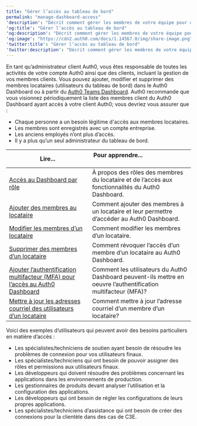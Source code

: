 ```yaml
---
title: "Gérer l’accès au tableau de bord"
permalink: "manage-dashboard-access"
'description': "Décrit comment gérer les membres de votre équipe pour obtenir les permissions d’accès à votre Auth0 Dashboard."
'og:title': "Gérer l’accès au tableau de bord"
'og:description': "Décrit comment gérer les membres de votre équipe pour obtenir les permissions d’accès à votre Auth0 Dashboard."
'og:image': "https://cdn2.auth0.com/docs/1.14567.0/img/share-image.png"
'twitter:title': "Gérer l’accès au tableau de bord"
'twitter:description': "Décrit comment gérer les membres de votre équipe pour obtenir les permissions d’accès à votre Auth0 Dashboard."
---
```


En tant qu’administrateur client Auth0, vous êtes responsable de toutes les activités de votre compte Auth0 ainsi que des clients, incluant la gestion de vos membres clients. Vous pouvez ajouter, modifier et supprimer des membres locataires (utilisateurs du tableau de bord) dans le <Tooltip href="/docs/fr-ca/glossary?term=auth0-dashboard" tip="Auth0 Dashboard
Principal produit d’Auth0 pour configurer vos services." cta="Voir le glossaire">Auth0 Dashboard</Tooltip> ou à partir du [Auth0 Teams Dashboard](/docs/fr-ca/get-started/auth0-teams/tenant-member-management). Auth0 recommande que vous visionnez périodiquement la liste des membres client du Auth0 Dashboard ayant accès à votre client Auth0; vous devriez vous assurer que :

* Chaque personne a un besoin légitime d'accès aux membres locataires.
* Les membres sont enregistrés avec un compte entreprise.
* Les anciens employés n’ont plus d’accès.
* Il y a plus qu’un seul administrateur du tableau de bord.

<table class="table"><thead>
<tr>
<th><strong>Lire...</strong></th>
<th><strong>Pour apprendre...</strong>                                </th>
</tr>
</thead>
<tbody>
<tr>
<td><a href="/docs/fr-ca/get-started/manage-dashboard-access/feature-access-by-role">Accès au Dashboard par rôle</a></td>
<td>À propos des rôles des membres du locataire et de l’accès aux fonctionnalités du Auth0 Dashboard.</td>
</tr>
<tr>
<td><a href="/docs/fr-ca/get-started/manage-dashboard-access/add-dashboard-users">Ajouter des membres au locataire</a></td>
<td>Comment ajouter des membres à un locataire et leur permettre d’accéder au Auth0 Dashboard.</td>
</tr>
<tr>
<td><a href="/docs/fr-ca/get-started/manage-dashboard-access/edit-dashboard-users">Modifier les membres d’un locataire</a></td>
<td>Comment modifier les membres d’un locataire.</td>
</tr>
<tr>
<td><a href="/docs/fr-ca/get-started/manage-dashboard-access/remove-dashboard-users">Supprimer des membres d’un locataire</a></td>
<td>Comment révoquer l’accès d’un membre d’un locataire au Auth0 Dashboard.</td>
</tr>
<tr>
<td><a href="/docs/fr-ca/get-started/manage-dashboard-access/add-change-remove-mfa">Ajouter l’authentification multifacteur (MFA) pour l’accès au Auth0 Dashboard</a></td>
<td>Comment les utilisateurs du Auth0 Dashboard peuvent-ils mettre en oeuvre l’authentification multifacteur (MFA)?</td>
</tr>
<tr>
<td><a href="/docs/fr-ca/get-started/manage-dashboard-access/update-dashboard-user-email">Mettre à jour les adresses courriel des utilisateurs d’un locataire</a></td>
<td>Comment mettre à jour l’adresse courriel d’un membre d’un locataire?</td>
</tr>
</tbody>
</table>

Voici des exemples d’utilisateurs qui peuvent avoir des besoins particuliers en matière d’accès :

* Les spécialistes/techniciens de soutien ayant besoin de résoudre les problèmes de connexion pour vos utilisateurs finaux.
* Les spécialistes/techniciens qui ont besoin de pouvoir assigner des rôles et permissions aux utilisateurs finaux.
* Les développeurs qui doivent résoudre des problèmes concernant les applications dans les environnements de production.
* Les gestionnaires de produits devant analyser l’utilisation et la configuration des applications.
* Les développeurs qui ont besoin de régler les configurations de leurs propres applications.
* Les spécialistes/techniciens d’assistance qui ont besoin de créer des connexions pour la clientèle dans des cas de C3E.